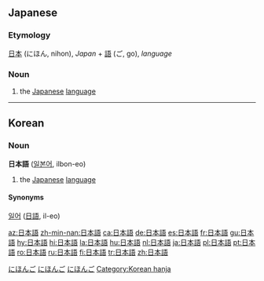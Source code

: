 ==Japanese==
{{ja-kanjitab|[[日]] [[本]] [[語]]}}

===Etymology===
[[日本]] (にほん, nihon), ''Japan'' + [[語]] (ご, go), ''language''

===Noun===
{{ja-noun|k|hira=にほんご|rom=nihongo}}

# the [[Japanese]] [[language]]

[[Category:1000 Japanese basic words|にほんご]]
[[Category:Japanese language|にほんご]]
[[Category:ja:Languages|にほんご]]

----

==Korean==

===Noun===
'''日本語''' ([[일본어]], ilbon-eo)

# the [[Japanese]] [[language]]

====Synonyms====
[[일어]] ([[日語]], il-eo)

[[Category:Korean hanja]]

[[az:日本語]]
[[zh-min-nan:日本語]]
[[ca:日本語]]
[[de:日本語]]
[[es:日本語]]
[[fr:日本語]]
[[gu:日本語]]
[[hy:日本語]]
[[hi:日本語]]
[[la:日本語]]
[[hu:日本語]]
[[nl:日本語]]
[[ja:日本語]]
[[pl:日本語]]
[[pt:日本語]]
[[ro:日本語]]
[[ru:日本語]]
[[fi:日本語]]
[[tr:日本語]]
[[zh:日本語]]